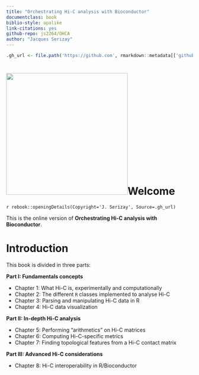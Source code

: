 ```yaml
--- 
title: "Orchestrating Hi-C analysis with Bioconductor"
documentclass: book
biblio-style: apalike
link-citations: yes
github-repo: js2264/OHCA
author: "Jacques Serizay"
---
```


```r
.gh_url <- file.path('https://github.com', rmarkdown::metadata[['github-repo']])
```

# <img src="cover.jpg" class="cover" width="328" height="328"/>Welcome {-}

`r rebook::openingDetails(Copyright='J. Serizay', Source=.gh_url)`

This is the online version of **Orchestrating Hi-C analysis with Bioconductor**.  

# Introduction {-}

This book is divided in three parts:  

**Part I: Fundamentals concepts**

- Chapter 1: What Hi-C is, experimentally and computationally 
- Chapter 2: The different `R` classes implemented to analyse Hi-C
- Chapter 3: Parsing and manipulating Hi-C data in R
- Chapter 4: Hi-C data visualization  


**Part II: In-depth Hi-C analysis**

- Chapter 5: Performing "arithmetics" on Hi-C matrices
- Chapter 6: Computing Hi-C-specific metrics
- Chapter 7: Finding topological features from a Hi-C contact matrix  


**Part III: Advanced Hi-C considerations**

- Chapter 8: Hi-C interoperability in R/Bioconductor
